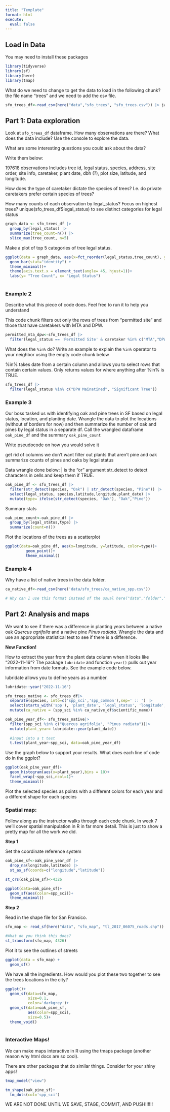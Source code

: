 ```yaml
---
title: "Template"
format: html
execute:
  eval: false
---
```


## Load in Data

You may need to install these packages

```r
library(tidyverse)
library(sf)
library(here)
library(tmap)
```


What do we need to change to get the data to load in the following chunk?
the file name "trees" and we need to add the csv file. 

```r
sfo_trees_df<-read_csv(here("data","sfo_trees", "sfo_trees.csv")) |> janitor::clean_names()
```

## Part 1: Data exploration

Look at `sfo_trees_df` dataframe. How many observations are there? What does the data include? Use the console to explore the data.

What are some interesting questions you could ask about the data?

Write them below:

197618 observations
Includes tree id, legal status, species, address, site order, site info, caretaker, plant date, dbh (?), plot size, latitude, and longitude. 

How does the type of caretaker dictate the species of trees? I.e. do private caretakers prefer certain species of trees?

How many counts of each observation by legal_status? Focus on highest trees?
unique(sfo_trees_df$legal_status) to see distinct categories for legal status

```r
graph_data <- sfo_trees_df |>
  group_by(legal_status) |>
  summarize(tree_count=n()) |>
  slice_max(tree_count, n=5)
```
Make a plot of top 5 categories of tree legal status. 

```r
ggplot(data = graph_data, aes(x=fct_reorder(legal_status,tree_count), y=tree_count))+
  geom_bar(stat="identity") +
  theme_minimal()+
  theme(axis.text.x = element_text(angle= 45, hjust=1))+
  labs(y= "Tree Count", x= "Legal Status")
  
```



### Example 2

Describe what this piece of code does. Feel free to run it to help you understand

This code chunk filters out only the rows of trees from "permitted site" and those that have caretakers with MTA and DPW. 

```r
permitted_mta_dpw<-sfo_trees_df |> 
  filter(legal_status == 'Permitted Site' & caretaker %in% c("MTA","DPW"))
```


What does the `%in%` do? Write an example to explain the `%in%` operator to your neighbor using the empty code chunk below

%in% takes date from a certain column and allows you to select rows that contain certain values. Only returns values for where anything after %in% is TRUE. 

```r
sfo_trees_df |>
  filter(legal_status %in% c("DPW Mainatined", "Significant Tree"))
```


### Example 3

Our boss tasked us with identifying oak and pine trees in SF based on legal status, location, and planting date. Wrangle the data to plot the locations (without sf borders for now) and then summarize the number of oak and pines by legal status in a separate df. Call the wrangled dataframe `oak_pine_df` and the summary `oak_pine_count`

Write pseudocode on how you would solve it

get rid of columns we don't want
filter out plants that aren't pine and oak
summarize counts of pines and oaks by legal status


Data wrangle done below:
 | is the "or" argument
 str_detect to detect characters in cells and keep them if TRUE. 

```r
oak_pine_df <- sfo_trees_df |>
  filter(str_detect(species, "Oak") | str_detect(species, "Pine")) |>
  select(legal_status, species,latitude,longitude,plant_date) |>
  mutate(type= ifelse(str_detect(species, "Oak"), "Oak","Pine"))
```


Summary stats

```r
oak_pine_count<-oak_pine_df |> 
  group_by(legal_status,type) |>
  summarize(count=n())
```


Plot the locations of the trees as a scatterplot

```r
ggplot(data=oak_pine_df, aes(x=longitude, y=latitude, color=type))+
         geom_point()+
         theme_minimal()

```



### Example 4

Why have a list of native trees in the data folder.

```r
ca_native_df<-read_csv(here('data/sfo_trees/ca_native_spp.csv'))

# Why can I use this format instead of the usual here("data","folder","file")?
```


## Part 2: Analysis and maps

We want to see if there was a difference in planting years between a native oak *Quercus agrifolia* and a native pine *Pinus radiata*. Wrangle the data and use an appropriate statistical test to see if there is a difference.



**New Function!**

How to extract the year from the plant data column when it looks like "2022-11-16"? The package `lubridate` and function `year()` pulls out year information from date formats.  See the example code below.

lubridate allows you to define years as a number. 

```r
lubridate::year("2022-11-16")
```
```r
sfo_trees_native <- sfo_trees_df|>
  separate(species, into=c('spp_sci','spp_common'),sep=' :: ') |>
  select(starts_with('spp'), 'plant_date', 'legal_status', 'longitude', 'latitude') |>
  mutate(ca_native = (spp_sci %in% ca_native_df$scientific_name))
```


```r
oak_pine_year_df<- sfo_trees_native|>
  filter(spp_sci %in% c("Quercus agrifolia", "Pinus radiata"))|>
  mutate(plant_year= lubridate::year(plant_date))
  
  #input into a t test
  t.test(plant_year~spp_sci, data=oak_pine_year_df)
```


Use the graph below to support your results. What does each line of code do in the ggplot?

```r
ggplot(oak_pine_year_df)+
  geom_histogram(aes(x=plant_year),bins = 10)+
  facet_wrap(~spp_sci,ncol=1)+
  theme_minimal()
```


Plot the selected species as points with a different colors for each year and a different shape for each species

### Spatial map:

Follow along as the instructor walks through each code chunk. In week 7 we'll cover spatial manipulation in R in far more detail. This is just to show a pretty map for all the work we did.

**Step 1**

Set the coordinate reference system

```r
oak_pine_sf<-oak_pine_year_df |> 
  drop_na(longitude,latitude) |> 
  st_as_sf(coords=c("longitude","latitude"))

st_crs(oak_pine_sf)<-4326

ggplot(data=oak_pine_sf)+
  geom_sf(aes(color=spp_sci))+
  theme_minimal()
```


**Step 2**

Read in the shape file for San Fransico.

```r
sfo_map <- read_sf(here("data", "sfo_map", "tl_2017_06075_roads.shp"))

#What do you think this does?
st_transform(sfo_map, 4326)
```

Plot it to see the outlines of streets

```r
ggplot(data = sfo_map) +
  geom_sf()
```


We have all the ingredients. How would you plot these two together to see the trees locations in the city?

```r
ggplot()+
  geom_sf(data=sfo_map,
          size=0.1, 
          color='darkgrey')+
  geom_sf(data=oak_pine_sf,
          aes(color=spp_sci),
          size=0.5)+
  theme_void()
  
```


### Interactive Maps!

We can make maps interactive in R using the tmaps package (another reason why html docs are so cool).

There are other packages that do similar things. Consider for your shiny apps!

```r
tmap_model("view")

tm_shape(oak_pine_sf)+
  tm_dots(col='spp_sci')
```



WE ARE NOT DONE UNTIL WE SAVE, STAGE, COMMIT, AND PUSH!!!!!!
